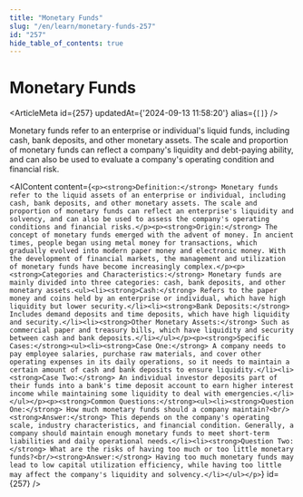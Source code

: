 ```yaml
---
title: "Monetary Funds"
slug: "/en/learn/monetary-funds-257"
id: "257"
hide_table_of_contents: true
---
```



# Monetary Funds

<ArticleMeta id={257} updatedAt={'2024-09-13 11:58:20'} alias={`[]`} />
<div className='border-solid border-b border-t-0 my-4 border-[var(--ifm-color-gray-300)]' />

Monetary funds refer to an enterprise or individual's liquid funds, including cash, bank deposits, and other monetary assets. The scale and proportion of monetary funds can reflect a company's liquidity and debt-paying ability, and can also be used to evaluate a company's operating condition and financial risk.

<AIContent content={`<p><strong>Definition:</strong> Monetary funds refer to the liquid assets of an enterprise or individual, including cash, bank deposits, and other monetary assets. The scale and proportion of monetary funds can reflect an enterprise's liquidity and solvency, and can also be used to assess the company's operating conditions and financial risks.</p><p><strong>Origin:</strong> The concept of monetary funds emerged with the advent of money. In ancient times, people began using metal money for transactions, which gradually evolved into modern paper money and electronic money. With the development of financial markets, the management and utilization of monetary funds have become increasingly complex.</p><p><strong>Categories and Characteristics:</strong> Monetary funds are mainly divided into three categories: cash, bank deposits, and other monetary assets.<ul><li><strong>Cash:</strong> Refers to the paper money and coins held by an enterprise or individual, which have high liquidity but lower security.</li><li><strong>Bank Deposits:</strong> Includes demand deposits and time deposits, which have high liquidity and security.</li><li><strong>Other Monetary Assets:</strong> Such as commercial paper and treasury bills, which have liquidity and security between cash and bank deposits.</li></ul></p><p><strong>Specific Cases:</strong><ul><li><strong>Case One:</strong> A company needs to pay employee salaries, purchase raw materials, and cover other operating expenses in its daily operations, so it needs to maintain a certain amount of cash and bank deposits to ensure liquidity.</li><li><strong>Case Two:</strong> An individual investor deposits part of their funds into a bank's time deposit account to earn higher interest income while maintaining some liquidity to deal with emergencies.</li></ul></p><p><strong>Common Questions:</strong><ul><li><strong>Question One:</strong> How much monetary funds should a company maintain?<br/><strong>Answer:</strong> This depends on the company's operating scale, industry characteristics, and financial condition. Generally, a company should maintain enough monetary funds to meet short-term liabilities and daily operational needs.</li><li><strong>Question Two:</strong> What are the risks of having too much or too little monetary funds?<br/><strong>Answer:</strong> Having too much monetary funds may lead to low capital utilization efficiency, while having too little may affect the company's liquidity and solvency.</li></ul></p>`} id={257} />
